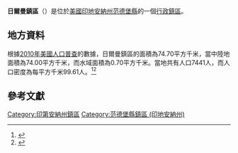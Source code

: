{{noteTA
|G1=USState
|G2=地名
|G3=Unit
}}
{{Infobox settlement
|official_name            = 日爾曼鎮區
|native_name = German Township
|settlement_type          = [[行政鎮區|行政鎮區]]
|image_skyline            = 
|imagesize                = 
|image_map                = Map highlighting German Township, Vanderburgh County, Indiana.svg
|mapsize                  = 250px
|pushpin_map  =USA Indiana
|pushpin_label = 日爾曼鎮區
|pushpin_label_position   = top
|pushpin_map_caption      = 日爾曼鎮區在印地安納州的位置
|subdivision_type         = [[世界政區索引|國家]]
|subdivision_type1        = [[美国州份|州份]]
|subdivision_type2        = [[印地安納州行政区划|縣]]
|subdivision_name         = [[美国|美国]]
|subdivision_name1        = [[印地安納州|印地安納州]]
|subdivision_name2        = [[范德堡縣_(印地安納州)|范德堡縣]]
|elevation_ft             = 479
|elevation_m              = 146
|timezone                 = [[北美东部時區|北美东部時區]]
|area_total_km2           = 74.70
|area_land_km2            = 74.00
|area_water_km2           = 0.70
|area_total_sq_mi         = 
|area_land_sq_mi          = 
|area_water_sq_mi         = 
|population_as_of         = [[2010年美國人口普查|2010]]
|population_footnotes     = 
|population_total         = 7441
|population_density_km2   = auto
|population_density_sq_mi = auto
|utc_offset               = -5
|coordinates              = {{coord|38|02|36|N|87|38|38|W|type:city_region:US-AL_source:GNS-enwiki|display=inline,title}}
| coor_pinpoint           = 
| coordinates_footnotes   = 
|timezone_DST             = EDT
|utc_offset_DST           = -4
|postal_code_type         = [[美國郵區編號|郵區編號]]
|postal_code              = 47712, 47720
|area_code                = {{link-en|电话区号765|Area code 765|765}}
|blank_name = [[地名信息系统|GNIS ID]]
|blank_info = 453328
}}
'''日爾曼鎮區'''（{{lang-en|German Township}}）是位於[[美國|美國]][[印地安納州|印地安納州]][[范德堡縣_(印地安納州)|范德堡縣]]的一個[[行政鎮區|行政鎮區]]。

== 地方資料 ==
根據[[2010年美國人口普查|2010年美國人口普查]]的數據，日爾曼鎮區的面積為74.70平方千米，當中陸地面積為74.00平方千米，而水域面積為0.70平方千米。當地共有人口7441人，而人口密度為每平方千米99.61人。<ref name="GR8">{{cite web|url=http://factfinder2.census.gov|publisher=[[美国人口调查局|美国人口调查局]]|accessdate=2011-05-14|title=American FactFinder|archive-date=2013-09-11|archive-url=https://web.archive.org/web/20130911234518/http://factfinder2.census.gov/|dead-url=no}}</ref><ref>{{cite web|url=https://www.citypopulation.de/en/usa/indiana/admin/|title=USA: Indiana (Counties and Townships) - City Population|access-date=2020-08-28|archive-date=2020-04-22|archive-url=https://web.archive.org/web/20200422090607/https://www.citypopulation.de/en/usa/indiana/admin/|dead-url=no}}</ref>

== 參考文獻 ==
{{reflist}}

{{范德堡縣 (印地安納州)}}

{{DEFAULTSORT:German Township}}
[[Category:印第安納州鎮區|Category:印第安納州鎮區]]
[[Category:范德堡縣鎮區_(印地安納州)|Category:范德堡縣鎮區 (印地安納州)]]

{{Indiana-geo-stub}}